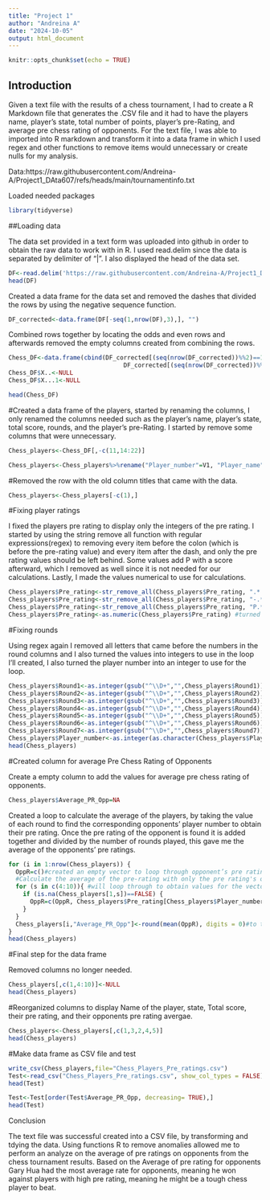 ```yaml
---
title: "Project 1"
author: "Andreina A"
date: "2024-10-05"
output: html_document
---
```


```r
knitr::opts_chunk$set(echo = TRUE)
```

## Introduction
Given a text file with the results of a chess tournament, I had to create a R Markdown file that generates the .CSV file and it had to have the players name, player’s state, total number of points, player’s pre-Rating, and average pre chess rating of opponents. For the text file, I was able to imported into R markdown and transform it into a data frame in which I used regex and other functions to remove items would unnecessary or create nulls for my analysis.

Data:https://raw.githubusercontent.com/Andreina-A/Project1_DAta607/refs/heads/main/tournamentinfo.txt

Loaded needed packages
```r
library(tidyverse)
```

##Loading data

The data set provided in a text form was uploaded into github in order to obtain the raw data to work with in R. I used read.delim since the data is separated by delimiter of "|". I also displayed the head of the data set.
```r
DF<-read.delim('https://raw.githubusercontent.com/Andreina-A/Project1_DAta607/refs/heads/main/tournamentinfo.txt', header = FALSE, sep='|', )
head(DF)
```



Created a data frame for the data set and removed the dashes that divided the rows by using the negative sequence function. 
```r
DF_corrected<-data.frame(DF[-seq(1,nrow(DF),3),], "") 
```

Combined rows together by locating the odds and even rows and afterwards removed the empty columns created from combining the rows.
```r
Chess_DF<-data.frame(cbind(DF_corrected[(seq(nrow(DF_corrected))%%2)==1,],#Odd rows
                                DF_corrected[(seq(nrow(DF_corrected))%% 2)==0,]))#Even row
Chess_DF$X..<-NULL
Chess_DF$X...1<-NULL

head(Chess_DF)
```                                      


#Created a data frame of the players, started by renaming the columns, I only renamed the columns needed such as the player’s name, player’s state, total score, rounds, and the player’s pre-Rating. I started by remove some columns that were unnecessary.
```r
Chess_players<-Chess_DF[,-c(11,14:22)]

Chess_players<-Chess_players%>%rename("Player_number"=V1, "Player_name"=V2,"Total_score"=V3, "Round1"=V4, "Round2"=V5,"Round3"=V6,"Round4"=V7,"Round5"=V8,"Round6"=V9,"Round7"=V10,"Players_State"=V1.1,"Pre_rating"=V2.1)#Renamed the columns
```


#Removed the row with the old column titles that came with the data.
```r
Chess_players<-Chess_players[-c(1),]

```


#Fixing player ratings

I fixed the players pre rating to display only the integers of the pre rating. I started by using the string remove all function with regular expressions(regex) to removing every item before the colon (which is before the pre-rating value) and every item after the dash, and only the pre rating values should be left behind. Some values add P with a score afterward, which I removed as well since it is not needed for our calculations. Lastly, I made the values numerical to use for calculations.
```r
Chess_players$Pre_rating<-str_remove_all(Chess_players$Pre_rating, ".*:")#remove all items before the colon.
Chess_players$Pre_rating<-str_remove_all(Chess_players$Pre_rating, "-.*")#remove all items after the dash.
Chess_players$Pre_rating<-str_remove_all(Chess_players$Pre_rating, "P.*")#removed all items after the P
Chess_players$Pre_rating<-as.numeric(Chess_players$Pre_rating) #turned the values numerical for calculations.
```

#Fixing rounds

Using regex again I removed all letters that came before the numbers in the round columns and I also turned the values into integers to use in the loop I'll created, I also turned the player number into an integer to use for the loop.
```r
Chess_players$Round1<-as.integer(gsub("^\\D+","",Chess_players$Round1))
Chess_players$Round2<-as.integer(gsub("^\\D+","",Chess_players$Round2))
Chess_players$Round3<-as.integer(gsub("^\\D+","",Chess_players$Round3))
Chess_players$Round4<-as.integer(gsub("^\\D+","",Chess_players$Round4))
Chess_players$Round5<-as.integer(gsub("^\\D+","",Chess_players$Round5))
Chess_players$Round6<-as.integer(gsub("^\\D+","",Chess_players$Round6))
Chess_players$Round7<-as.integer(gsub("^\\D+","",Chess_players$Round7))
Chess_players$Player_number<-as.integer(as.character(Chess_players$Player_number))
head(Chess_players)
```

#Created column for average Pre Chess Rating of Opponents

Create a empty column to add the values for average pre chess rating of opponents.
```r
Chess_players$Average_PR_Opp=NA
```

Created a loop to calculate the average of the players, by taking the value of each round to find the corresponding opponents' player number to obtain their pre rating. Once the pre rating of the opponent is found it is added together and divided by the number of rounds played, this gave me the average of the opponents' pre ratings.
```r
for (i in 1:nrow(Chess_players)) { 
  OppR=c()#created an empty vector to loop through opponent’s pre rating
  #Calculate the average of the pre-rating with only the pre rating's of the opponents that played with the player in corresponding rounds.
  for (s in c(4:10)){ #will loop through to obtain values for the vector.
    if (is.na(Chess_players[1,s])==FALSE) {
      OppR=c(OppR, Chess_players$Pre_rating[Chess_players$Player_number==Chess_players[i,s]])
    }
  }
  Chess_players[i,"Average_PR_Opp"]<-round(mean(OppR), digits = 0)#to the Average PR Opp column add the values appended values into the OppR vector using the loop created and round the value to have zero decimal points
}
head(Chess_players)
```

#Final step for the data frame 

Removed columns no longer needed.
```r
Chess_players[,c(1,4:10)]<-NULL
head(Chess_players)
```
#Reorganized columns to display Name of the player, state, Total score, their pre rating, and their opponents pre rating avergae.

```r
Chess_players<-Chess_players[,c(1,3,2,4,5)]
head(Chess_players)
```

#Make data frame as CSV file and test

```r
write_csv(Chess_players,file="Chess_Players_Pre_ratings.csv")
Test<-read_csv("Chess_Players_Pre_ratings.csv", show_col_types = FALSE)
head(Test)
```

```r
Test<-Test[order(Test$Average_PR_Opp, decreasing= TRUE),]
head(Test)
```
Conclusion

The text file was successful created into a CSV file, by transforming and tdying the data. Using functions R to remove anomalies allowed me to perform an analyze on the average of pre ratings on opponents from the chess tournament results. Based on the Average of pre rating for opponents Gary Hua had the most average rate for opponents, meaning he won against players with high pre rating, meaning he might be a tough chess player to beat.